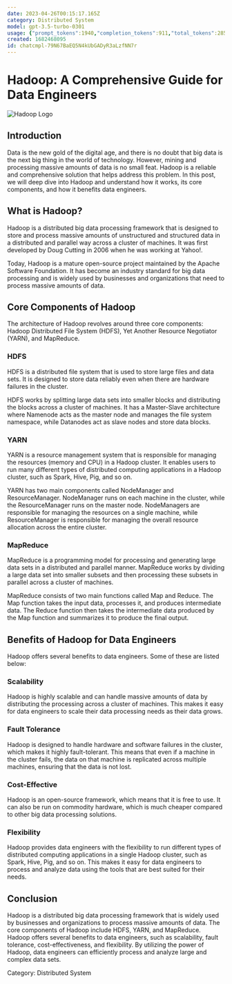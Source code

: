 ```yaml
---
date: 2023-04-26T00:15:17.165Z
category: Distributed System
model: gpt-3.5-turbo-0301
usage: {"prompt_tokens":1940,"completion_tokens":911,"total_tokens":2851}
created: 1682468095
id: chatcmpl-79N67BaEQ5N4kUbGADyR3aLzfNN7r
---
```


# Hadoop: A Comprehensive Guide for Data Engineers

![Hadoop Logo](https://cdn.analyticsvidhya.com/wp-content/uploads/2015/01/hadoop-481x300.png)

## Introduction
Data is the new gold of the digital age, and there is no doubt that big data is the next big thing in the world of technology. However, mining and processing massive amounts of data is no small feat. Hadoop is a reliable and comprehensive solution that helps address this problem. In this post, we will deep dive into Hadoop and understand how it works, its core components, and how it benefits data engineers.

## What is Hadoop?
Hadoop is a distributed big data processing framework that is designed to store and process massive amounts of unstructured and structured data in a distributed and parallel way across a cluster of machines. It was first developed by Doug Cutting in 2006 when he was working at Yahoo!.

Today, Hadoop is a mature open-source project maintained by the Apache Software Foundation. It has become an industry standard for big data processing and is widely used by businesses and organizations that need to process massive amounts of data.

## Core Components of Hadoop
The architecture of Hadoop revolves around three core components: Hadoop Distributed File System (HDFS), Yet Another Resource Negotiator (YARN), and MapReduce.

### HDFS
HDFS is a distributed file system that is used to store large files and data sets. It is designed to store data reliably even when there are hardware failures in the cluster. 

HDFS works by splitting large data sets into smaller blocks and distributing the blocks across a cluster of machines. It has a Master-Slave architecture where Namenode acts as the master node and manages the file system namespace, while Datanodes act as slave nodes and store data blocks.

### YARN
YARN is a resource management system that is responsible for managing the resources (memory and CPU) in a Hadoop cluster. It enables users to run many different types of distributed computing applications in a Hadoop cluster, such as Spark, Hive, Pig, and so on.

YARN has two main components called NodeManager and ResourceManager. NodeManager runs on each machine in the cluster, while the ResourceManager runs on the master node. NodeManagers are responsible for managing the resources on a single machine, while ResourceManager is responsible for managing the overall resource allocation across the entire cluster.

### MapReduce
MapReduce is a programming model for processing and generating large data sets in a distributed and parallel manner. MapReduce works by dividing a large data set into smaller subsets and then processing these subsets in parallel across a cluster of machines.

MapReduce consists of two main functions called Map and Reduce. The Map function takes the input data, processes it, and produces intermediate data. The Reduce function then takes the intermediate data produced by the Map function and summarizes it to produce the final output.

## Benefits of Hadoop for Data Engineers
Hadoop offers several benefits to data engineers. Some of these are listed below:

### Scalability
Hadoop is highly scalable and can handle massive amounts of data by distributing the processing across a cluster of machines. This makes it easy for data engineers to scale their data processing needs as their data grows.

### Fault Tolerance
Hadoop is designed to handle hardware and software failures in the cluster, which makes it highly fault-tolerant. This means that even if a machine in the cluster fails, the data on that machine is replicated across multiple machines, ensuring that the data is not lost.

### Cost-Effective
Hadoop is an open-source framework, which means that it is free to use. It can also be run on commodity hardware, which is much cheaper compared to other big data processing solutions.

### Flexibility
Hadoop provides data engineers with the flexibility to run different types of distributed computing applications in a single Hadoop cluster, such as Spark, Hive, Pig, and so on. This makes it easy for data engineers to process and analyze data using the tools that are best suited for their needs.

## Conclusion
Hadoop is a distributed big data processing framework that is widely used by businesses and organizations to process massive amounts of data. The core components of Hadoop include HDFS, YARN, and MapReduce. Hadoop offers several benefits to data engineers, such as scalability, fault tolerance, cost-effectiveness, and flexibility. By utilizing the power of Hadoop, data engineers can efficiently process and analyze large and complex data sets.

Category: Distributed System